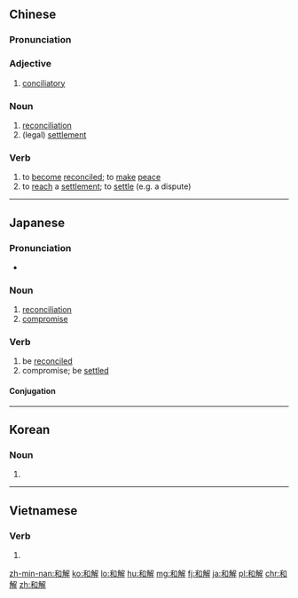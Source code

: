 ==Chinese==
{{zh-forms}}

===Pronunciation===
{{zh-pron
|m=héjiě
|c=wo4 gaai2
|h=pfs=n:fò-kié/s:fò-kiái
|mn=hô-kái
|ma=Zh-héjie.ogg
|cat=a,n
}}

===Adjective===
{{zh-adj}}

# [[conciliatory]]

===Noun===
{{zh-noun}}

# [[reconciliation]]
# (legal) [[settlement]]

===Verb===
{{zh-verb}}

# to [[become]] [[reconciled]]; to [[make]] [[peace]]
# to [[reach]] a [[settlement]]; to [[settle]] (e.g. a dispute)

----

==Japanese==
{{ja-kanjitab|わ|かい|yomi=o}}

===Pronunciation===
* {{ja-pron|わかい|yomi=o}}

===Noun===
{{ja-noun|わかい}}

# [[reconciliation]]
# [[compromise]]

===Verb===
{{ja-verb-suru|tr=intrans|わかい}}

# be [[reconcile]]d
# compromise; be [[settle]]d

====Conjugation====
{{ja-suru|わかい}}
----
==Korean==
{{ko-hanjatab}}

===Noun===
{{ko-noun|hj|hangeul=화해}}

# {{hanja form of|화해}}

----

==Vietnamese==
{{vi-hantutab}}

===Verb===
{{vi-hantu}}

# {{han tu form of|hoà giải|to [[conciliate]]}}

[[zh-min-nan:和解]]
[[ko:和解]]
[[lo:和解]]
[[hu:和解]]
[[mg:和解]]
[[fj:和解]]
[[ja:和解]]
[[pl:和解]]
[[chr:和解]]
[[zh:和解]]